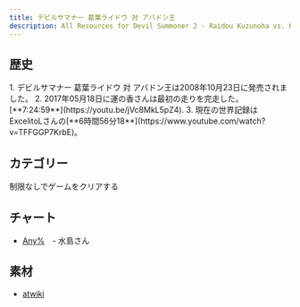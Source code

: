 ```yaml
---
title: デビルサマナー 葛葉ライドウ 対 アバドン王
description: All Resources for Devil Summoner 2 - Raidou Kuzunoha vs. King Abaddon
---
```



<DocsHero 
    content="デビルサマナー 葛葉ライドウ 対 アバドン王はデビルサマナーの４作目。"
    srcUrl={cover}
    alt="Devil Summoner - Raidou Kuzunoha vs. King Abaddon Cover"
/>

<LinkCard title="ランキング" href="https://www.speedrun.com/raidou2" description="投稿されたRTA動画を観るようにSpeedrun.comへ"/>

## 歴史
<Steps>
1. デビルサマナー 葛葉ライドウ 対 アバドン王は2008年10月23日に発売されました。
2. 2017年05月18日に運の香さんは最初の走りを完走した。[**7:24:59**](https://youtu.be/jVc8MkL5pZ4).
3. 現在の世界記録はExcelitoLさんの[**6時間56分18**](https://www.youtube.com/watch?v=TFFGGP7KrbE)。
</Steps>

## カテゴリー
<CardGrid>
    <Card title="Any%">制限なしでゲームをクリアする</Card>
</CardGrid>

## チャート
- [Any%](https://mizusima40.seesaa.net/category/24028322-1.html)　- 水島さん

## 素材
- [atwiki](https://w.atwiki.jp/abaddon/)